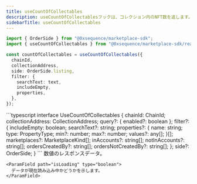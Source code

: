 ```yaml
---
title: useCountOfCollectables
description: useCountOfCollectablesフックは、コレクション内のNFT数を返します。
sidebarTitle: useCountOfCollectables
---
```


```typescript
import { OrderSide } from "@0xsequence/marketplace-sdk";
import { useCountOfCollectables } from "@0xsequence/marketplace-sdk/react";

const countOfCollectables = useCountOfCollectables({
  chainId,
  collectionAddress,
  side: OrderSide.listing,
  filter: {
    searchText: text,
    includeEmpty,
    properties,
  },
});
```

<ResponseField name="useCountOfCollectables details">
  <ResponseField name="* params" />

  <Expandable>
    ```typescript
    interface UseCountOfCollectables {
      chainId: ChainId;
      collectionAddress: CollectionAddress;
      query?: { enabled?: boolean };
      filter?: {
        includeEmpty: boolean;
        searchText?: string;
        properties?: {
          name: string;
          type: PropertyType;
          min?: number;
          max?: number;
          values?: any[];
        }[];
        marketplaces?: MarketplaceKind[];
        inAccounts?: string[];
        notInAccounts?: string[];
        ordersCreatedBy?: string[];
        ordersNotCreatedBy?: string[];
      };
      side?: OrderSide;
    }
    ```
  </Expandable>

  <ResponseField name="* return properties" />

  <Expandable>
    <ParamField path="data" type="number">
      数値のレスポンスデータ。
    </ParamField>

    <ParamField path="isLoading" type="boolean">
      データが現在読み込み中かどうかを示します。
    </ParamField>
  </Expandable>
</ResponseField>